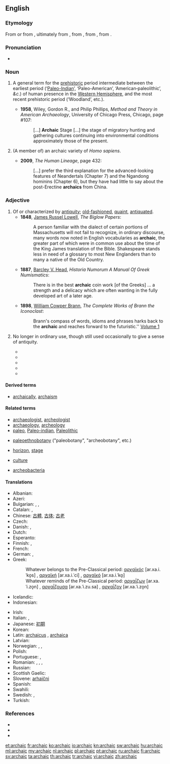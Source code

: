 ==English==

===Etymology===
From {{term|archaism||ancient or obsolete phrase or expression}} or from {{etyl|fr}} {{term|archaïque||lang=fr}}, ultimately from {{etyl|grc}} {{term|ἀρχαικός||old-fashioned|tr=arkhaikos|lang=grc|sc=polytonic}}, from {{term|ἀρχαῖος||from the beginning, antiquated, ancient, old|tr=arkhaios|lang=grc|sc=polytonic}}, from {{term|ἀρχή||beginning, origin|tr=arkhē|lang=grc|sc=polytonic}}, from {{term|ἄρχω||I am first|tr=arkhō|lang=grc|sc=polytonic}}.

===Pronunciation===
* {{a|US}} {{IPA|/ɑɹˈkejɪk/}}

===Noun===
{{en-noun}}

# {{context|archaeology|US|usually capitalized}} A general term for the [[prehistoric]] period intermediate between the earliest period (‘[http://en.wikipedia.org/wiki/Paleo-Indian Paleo-Indian]’, ‘Paleo-American’, ‘American‐paleolithic’, ''&c''.) of human presence in the [[Western Hemisphere]], and the most recent prehistoric period (‘Woodland’, etc.).<!-- needs links to Wikipedia entries -->
#* '''1958''', Wiley, Gordon R., and Philip Phillips, ''Method and Theory in American Archaeology'', University of Chicago Press, Chicago, page #107:
#*: [...] '''Archaic''' Stage [...] the stage of migratory hunting and gathering cultures continuing into environmental conditions approximately those of the present.
# {{context|paleoanthropology}} (A member of) an archaic variety of ''Homo sapiens''.
#* '''2009''', ''The Human Lineage'', page 432:
#*: [...] prefer the third explanation for the advanced-looking features of Neandertals (Chapter 7) and the Ngandong hominins (Chapter 6), but they have had little to say about the post-Erectine '''archaics''' from China.

===Adjective===
{{en-adj}}

# Of or characterized by [[antiquity]]; [[old-fashioned]], [[quaint]], [[antiquated]].
#* '''1848''', [[w:James Russel Lowell|James Russel Lowell]], ''The Biglow Papers'':
#*: A person familiar with the dialect of certain portions of Massachusetts will not fail to recognize, in ordinary discourse, many words now noted in English vocabularies as '''archaic''', the greater part of which were in common use about the time of the King James translation of the Bible. Shakespeare stands less in need of a glossary to most New Englanders than to many a native of the Old Country.
#* '''1887''', [[w:Barcley V. Head|Barcley V. Head]], ''Historia Numorum A Manual Of Greek Numismatics'':
#*: There is in the best '''archaic''' coin work [of the Greeks] ... a strength and a delicacy which are often wanting in the fully developed art of a later age.
#* '''1898''', [[w:William Cowper Brann|William Cowper Brann]], ''The Complete Works of Brann the Iconoclast'':
#*: Brann's compass of words, idioms and phrases harks back to the '''archaic''' and reaches forward to the futuristic.'' [http://etext.virginia.edu/etcbin/ot2www-pubeng?specfile=/texts/english/modeng/publicsearch/modengpub.o2w&act=surround&offset=106379045&tag=Brann,+William+Cowper:+The+Complete+Works+of+Brann+the+Iconoclast,+Volume+1,+1898&query=archaic&id=Bra1Ico Volume 1]
# {{context|of words}} No longer in ordinary use, though still used occasionally to give a sense of antiquity.
#* {{quote-book|title=The faerie queene: Book 1|page=lxi|author=Harrington Hugh Melville Percival|year=1893|chapter=Introduction|passage=The language of the Faerie Queene was made '''archaic''' Language:— in order to be in keeping with the chivalry of bygone ages that formed its subject.}}
#* {{quote-journal|url=http://books.google.com/books?id=1wouAAAAYAAJ&pg=PA23&dq=archaic+word|language|construction|vocabulary|phrase|verb&hl=en&ei=5M7ZTK-eC8Xflge5jrHNCw&sa=X&oi=book_result&ct=result&resnum=4&ved=0CD4Q6AEwAzgK#v=onepage&q=archaic%20word|language|construction|vocabulary|phrase|verb&f=false|journal=The Writer|year=1900|volume=13|page=23|title=The Revival of Old English Words|author=Mary Hall Leonard|passage=Almost every writer of power will occasionally use with strong effect an '''archaic''' term that he has unearthed from the treasures of the older English vocabulary. This is especially true of poets, who recognize that the unusualness of the '''archaic''' word will sometimes heighten the poetic effect.}}
#* {{quote-book|title=Orality and Literacy: the technologizing of the word|page=46|author=[[w:Walter J. Ong|Walter J. Ong]]|year=1982|passage=When generations pass and the object or institution referred to by the '''archaic''' word is no longer part of present, lived experience, though the word has been retained, its meaning is commonly altered or simply vanishes. African talking drums, as used for example among theas used for example among the Lokele in eastern Zaire, speak in elaborate formulas that preserve certain '''archaic''' words which the drummers can vocalize but whose meaning they no longer know.}}
#* {{quote-book|title=Decameron|page=lxvi|chapter=Editor's Introduction|year=2005|passage=his resistance to censorship blends nicely with his scorn for the common folk, so a limited edition, in beautiful '''archaic''' language incomprehensible to the masses, of rude or blasphemous material such as one can find in the Decameron, would simultaneously satisfy both impulses.|author=Cormac Ó Cuilleanáin}}
#* {{quote-book|chapter=Introduction|author=Susan F. Beegel|title=Cup of gold: a life of Sir Henry Morgan, buccaneer|page=xx|John Steinbeck|passage=Cabell also uses a kind of stylistic dissonance to reinforce his novel's thematic ironies at the sentence level. An inflated speech in '''archaic''' language might end with a modern pinprick: "And so on, and so on!"|year=2008}}

====Derived terms====
* [[archaically]], [[archaism]]

====Related terms====
{{rel-top|}}
* [[archaeologist]], [[archeologist]]
* [[archaeology]], [[archeology]]
* [[paleo]], [[Paleo-indian]], [[Paleolithic]]
{{rel-mid}}
* [[paleoethnobotany]] ("paleobotany", "archeobotany", etc.)
* {{archeology}} [[horizon]], [[stage]]
* {{anthropology}} [[culture]]
* [[archeobacteria]]
{{rel-bottom}}

====Translations====
{{trans-top|old-fashioned or antiquated}}
* Albanian: {{t+|sq|arkaik|xs=Albanian}}
* Azeri: {{t|az|arxaik}}
* Bulgarian: {{t+|bg|стар}}, {{t|bg|древен}}, {{t|bg|архаичен}}
* Catalan: {{t|ca|arcaic|m}}, {{t-|ca|arcaica|f}}
* Chinese: [[古體]], [[古体]]; [[古老]]
* Czech: {{t|cs|archaický}}
* Danish: {{t|da|gammeldags}}, {{t|da|fortidig}}
* Dutch: {{t+|nl|archaïsch}}
* Esperanto: {{t|eo|arkaika}}
* Finnish: {{t-|fi|antiikkinen}}, {{t+|fi|vanhahtava}}
* French: {{t+|fr|archaïque|m|f}}
* German: {{t+|de|archaisch}}, {{t+|de|veraltet}}
* Greek:
*: Whatever belongs to the Pre-Classical period: [[αρχαϊκός]] [ar.xa.i.ˈko̞s] {{m}}, [[αρχαϊκή]] [ar.xa.i.ˈci] {{f}}, [[αρχαϊκό]] [ar.xa.i.ˈko̞] {{n}}
*: Whatever reminds of the Pre-Classical period: [[αρχαΐζων]] [ar.xa.ˈi.zo̞n] {{m}}, [[αρχαΐζουσα]] [ar.xa.ˈi.zu.sa] {{f}}, [[αρχαΐζον]] [ar.xa.ˈi.zo̞n] {{n}}
* Icelandic: {{t+|is|gamaldags}}
* Indonesian: {{t|id|arkais|xs=Indonesian}}
{{trans-mid}}
* Irish: {{t-|ga|ársa|xs=Irish}}
* Italian: {{t+|it|arcaico|m}}, {{t+|it|arcaica|f}}
* Japanese: [[初期]]
* Korean: {{t|ko|고대적|tr=godaejeok|sc=Hang}}
* Latin: [[archaicus]] {{m}}, [[archaica]] {{f}}
* Latvian: {{t|lv|veclaicīgs|xs=Latvian}}
* Norwegian: {{t-|no|arkaisk}}, {{t|no|gammeldags}}, {{t|no|foreldet}}
* Polish: {{t-|pl|archaiczny}}
* Portuguese: {{t+|pt|arcaico|m}}, {{t-|pt|arcaica|f}}
* Romanian: {{t|ro|arhaic|m|n}}, {{t|ro|arhaici|m|p}}, {{t|ro|arhaică|f}}, {{t|ro|învechit|m|n}}
* Russian: {{t|ru|архаичный|sc=Cyrl|tr=arxaíčnyj}}
* Scottish Gaelic: {{t-|gd|àrsaidh|xs=Scottish Gaelic}}
* Slovene: [[arhaični]]
* Spanish: {{t+|es|arcaico}}
* Swahili: {{t+|sw|dinari|xs=Swahili}}
* Swedish: {{t+|sv|arkaisk}}, {{t+|sv|ålderdomlig}}
* Turkish: {{t+|tr|antik}}
{{trans-bottom}}

===References===
* {{R:Webster 1913}}
* {{R:Century 1914}}
* {{R:Oxford 1998}}

[[et:archaic]]
[[fr:archaic]]
[[ko:archaic]]
[[io:archaic]]
[[kn:archaic]]
[[sw:archaic]]
[[hu:archaic]]
[[ml:archaic]]
[[my:archaic]]
[[nl:archaic]]
[[pl:archaic]]
[[pt:archaic]]
[[ru:archaic]]
[[fi:archaic]]
[[sv:archaic]]
[[ta:archaic]]
[[th:archaic]]
[[tr:archaic]]
[[vi:archaic]]
[[zh:archaic]]